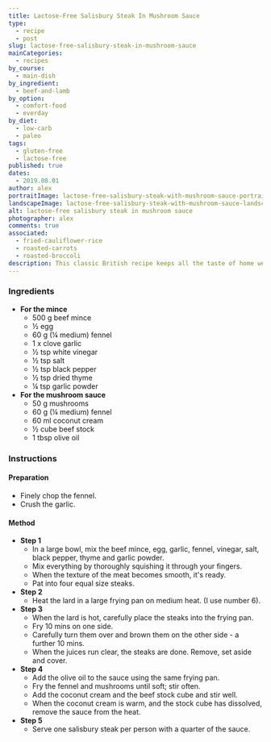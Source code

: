 ```yaml
---
title: Lactose-Free Salisbury Steak In Mushroom Sauce
type:
  - recipe
  - post
slug: lactose-free-salisbury-steak-in-mushroom-sauce
mainCategories: 
  - recipes
by_course:
  - main-dish
by_ingredient:
  - beef-and-lamb
by_option:
  - comfort-food
  - everday
by_diet:
  - low-carb
  - paleo
tags:
  - gluten-free
  - lactose-free
published: true
dates: 
  - 2019.08.01
author: alex
portraitImage: lactose-free-salisbury-steak-with-mushroom-sauce-portrait.png
landscapeImage: lactose-free-salisbury-steak-with-mushroom-sauce-landscape.png
alt: lactose-free salisbury steak in mushroom sauce
photographer: alex
comments: true
associated: 
  - fried-cauliflower-rice
  - roasted-carrots
  - roasted-broccoli
description: This classic British recipe keeps all the taste of home we love but with a few ingredient changes for health.
---
```


<Ingredients>

### Ingredients

  - **For the mince**
    - 500 g beef mince
    - ½ egg
    - 60 g (¼ medium) fennel
    - 1 x clove garlic
    - ½ tsp white vinegar
    - ½ tsp salt
    - ½ tsp black pepper
    - ½ tsp dried thyme
    - ¼ tsp garlic powder
  - **For the mushroom sauce**
    - 50 g mushrooms
    - 60 g (¼ medium) fennel
    - 60 ml coconut cream 
    - ½ cube beef stock
    - 1 tbsp olive oil

</Ingredients>

<Instructions>

### Instructions

#### Preparation

  - Finely chop the fennel.
  - Crush the garlic.

#### Method

  - **Step 1**
    - In a large bowl, mix the beef mince, egg, garlic, fennel, vinegar, salt, black pepper, thyme and garlic powder. 
    - Mix everything by thoroughly squishing it through your fingers.
    - When the texture of the meat becomes smooth, it's ready.
    - Pat into four equal size steaks.
  - **Step 2**
    - Heat the lard in a large frying pan on medium heat. (I use number 6).
  - **Step 3**
    - When the lard is hot, carefully place the steaks into the frying pan. 
    - Fry 10 mins on one side. 
    - Carefully turn them over and brown them on the other side - a further 10 mins.
    - When the juices run clear, the steaks are done. Remove, set aside and cover.
  - **Step 4**
    - Add the olive oil to the sauce using the same frying pan.
    - Fry the fennel and mushrooms until soft; stir often.
    - Add the coconut cream and the beef stock cube and stir well.
    - When the coconut cream is warm, and the stock cube has dissolved, remove the sauce from the heat.
  - **Step 5**
    - Serve one salisbury steak per person with a quarter of the sauce.

</Instructions>